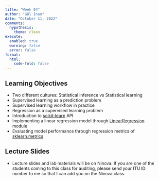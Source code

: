 ```yaml
---
title: "Week 04"
author: "Gül İnan"
date: "October 11, 2022"
comments:
  hypothesis: 
    theme: clean
execute: 
  enabled: true
  warning: false
  error: false
format: 
  html:
    code-fold: false
---
```


## Learning Objectives

-   Two different cultures: Statistical inference vs Statistical learning
-   Supervised learning as a prediction problem
-   Supervised learning workflow in practice
-   Regression as a supervised learning problem
-   Introduction to [scikit-learn](https://scikit-learn.org/stable/index.html) API
-   Implementing a linear regression model through [LinearRegression](https://scikit-learn.org/stable/modules/generated/sklearn.linear_model.LinearRegression.html) module
-   Evaluating model performance through regression metrics of [sklearn.metrics](https://scikit-learn.org/stable/modules/classes.html#module-sklearn.metrics)


## Lecture Slides
- Lecture slides and lab materials will be on Ninova. If you are one of the students coming to this class for auditing,
please send your ITU ID number to me so that I can add you on the Ninova class.




